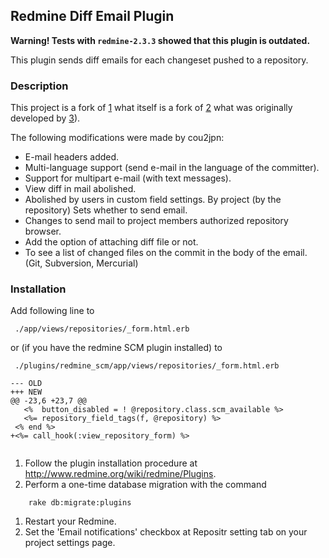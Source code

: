 == Redmine Diff Email Plugin ==

'''Warning! Tests with <tt>redmine-2.3.3</tt> showed that this plugin is outdated.'''

This plugin sends diff emails for each changeset pushed to a repository.

=== Description ===

This project is a fork of
[https://github.com/cou2jpn/redmine_diff_email]
what itself is a fork of
[https://github.com/kahseng/redmine_diff_email.git]
what was originally developed by
[https://github.com/Lamar/]).

The following modifications were made by cou2jpn:

* E-mail headers added.
* Multi-language support (send e-mail in the language of the committer).
* Support for multipart e-mail (with text messages).
* View diff in mail abolished.
* Abolished by users in custom field settings. By project (by the repository) Sets whether to send email.
* Changes to send mail to project members authorized repository browser.
* Add the option of attaching diff file or not.
* To see a list of changed files on the commit in the body of the email. (Git, Subversion, Mercurial)

=== Installation ===

Add following line to

  ./app/views/repositories/_form.html.erb

or (if you have the redmine SCM plugin installed) to

  ./plugins/redmine_scm/app/views/repositories/_form.html.erb

 --- OLD
 +++ NEW
 @@ -23,6 +23,7 @@
    <%  button_disabled = ! @repository.class.scm_available %>
    <%= repository_field_tags(f, @repository) %>
  <% end %>
 +<%= call_hook(:view_repository_form) %>
  </div>
  <p>

# Follow the plugin installation procedure at http://www.redmine.org/wiki/redmine/Plugins.
# Perform a one-time database migration with the command
     rake db:migrate:plugins
# Restart your Redmine.
# Set the 'Email notifications' checkbox at Repositr setting tab on your project settings page.

